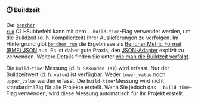 
### ⏱️ Buildzeit

Der <code><a href="/de/docs/explanation/bencher-run/">bencher run</a></code> CLI-Subbefehl
kann mit dem `--build-time`-Flag verwendet werden, um die Buildzeit (d. h. Kompilierzeit) Ihrer Auslieferungen zu verfolgen.
Im Hintergrund gibt <code><a href="/de/docs/explanation/bencher-run/">bencher run</a></code>
die Ergebnisse als [Bencher Metric Format (BMF) JSON][bmf] aus.
Es ist daher gute Praxis, den [JSON-Adapter][json] explizit zu verwenden.
Weitere Details finden Sie unter [wie man die Buildzeit verfolgt][build time].

Die `build-time`-Messung (d. h. `Sekunden (s)`) wird erfasst.
Nur der Buildzeitwert (d. h. `value`) ist verfügbar.
Weder `lower_value` noch `upper_value` werden erfasst.
Die `build-time`-Messung wird nicht standardmäßig für alle Projekte erstellt.
Wenn Sie jedoch das `--build-time`-Flag verwenden, wird diese Messung automatisch für Ihr Projekt erstellt.

<BuildTime />

[json]: #-json

[bmf]: /de/docs/reference/bencher-metric-format/
[build time]: /de/docs/how-to/track-build-time/